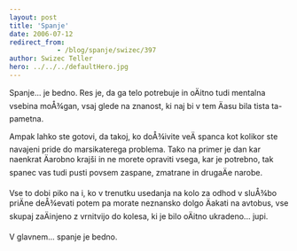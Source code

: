 ```yaml
---
layout: post
title: 'Spanje'
date: 2006-07-12
redirect_from: 
            - /blog/spanje/swizec/397
author: Swizec Teller
hero: ../../../defaultHero.jpg
---
```

Spanje... je bedno. Res je, da ga telo potrebuje in oÄitno tudi mentalna vsebina moÅ¾gan, vsaj glede na znanost, ki naj bi v tem Äasu bila tista ta-pametna.  
  
Ampak lahko ste gotovi, da takoj, ko doÅ¾ivite veÄ spanca kot kolikor ste navajeni pride do marsikaterega problema. Tako na primer je dan kar naenkrat Äarobno krajši in ne morete opraviti vsega, kar je potrebno, tak spanec vas tudi pusti povsem zaspane, zmatrane in drugaÄe narobe.  
  
Vse to dobi piko na i, ko v trenutku usedanja na kolo za odhod v sluÅ¾bo priÄne deÅ¾evati potem pa morate neznansko dolgo Äakati na avtobus, vse skupaj zaÄinjeno z vrnitvijo do kolesa, ki je bilo oÄitno ukradeno... jupi.  
  
V glavnem... spanje je bedno.